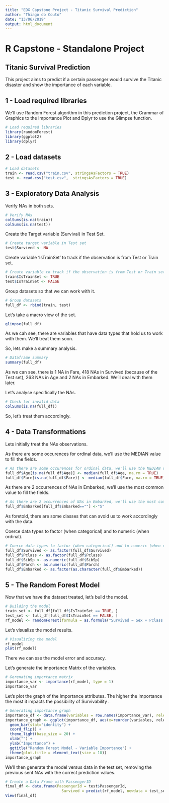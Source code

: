 ```yaml
---
title: "EDX Capstone Project - Titanic Survival Prediction"
author: "Thiago do Couto"
date: "13/06/2019"
output: html_document
---
```

# R Capstone - Standalone Project
## Titanic Survival Prediction
This project aims to predict if a certain passenger would survive the Titanic disaster and show the importance of each variable.


## 1 - Load required libraries
We'll use Random Forest algorithm in this prediction project, the Grammar of Graphics to the Importance Plot and Dplyr to use the Glimpse function.
```r
# Load required libraries
library(randomForest)
library(ggplot2)
library(dplyr)
```

## 2 - Load datasets
```r
# Load datasets
train <- read.csv("train.csv", stringsAsFactors = TRUE)
test <- read.csv("test.csv",  stringsAsFactors = TRUE)
```

## 3 - Exploratory Data Analysis
Verify NAs in both sets.
```r
# Verify NAs
colSums(is.na(train)) 
colSums(is.na(test))
```

Create the Target variable (Survival) in Test Set.
```r
# Create target variable in Test set
test$Survived <- NA
```

Create variable 'IsTrainSet' to track if the observation is from Test or Train set.
```r
# Create variable to track if the observation is from Test or Train set
train$IsTrainSet <- TRUE
test$IsTrainSet <- FALSE
```

Group datasets so that we can work with it.
```r
# Group datasets
full_df <- rbind(train, test)
```

Let's take a macro view of the set.
```r
glimpse(full_df)
```
As we cah see, there are variables that have data types that hold us to work with them. We'll treat them soon.

So, lets make a summary analysis.
```r
# Dataframe summary
summary(full_df)
```
As we can see, there is 1 NA in Fare, 418 NAs in Survived (because of the Test set), 263 NAs in Age and 2 NAs in Embarked. We'll deal with them later. 

Let's analyse specifically the NAs.
```r
# Check for invalid data
colSums(is.na(full_df)) 
```
So, let's treat them accordingly. 

## 4 - Data Transformations

Lets initially treat the NAs observations.

As there are some occurences for ordinal data, we'll use the MEDIAN value to fill the fields.
```r
# As there are some occurences for ordinal data, we'll use the MEDIAN value to fill the fields.
full_df$Age[is.na(full_df$Age)] <- median(full_df$Age, na.rm = TRUE)
full_df$Fare[is.na(full_df$Fare)] <- median(full_df$Fare, na.rm = TRUE)
```

As there are 2 occurrences of NAs in Embarked, we'll use the most common value to fill the fields.
```r
# As there are 2 occurrences of NAs in Embarked, we'll use the most common value to fill the fields.
full_df$Embarked[full_df$Embarked==""] <-"S"
```

As foretold, there are some classes that can avoid us to work accordingly with the data.

Coerce data types to factor (when categorical) and to numeric (when ordinal).
```r
# Coerce data types to factor (when categorical) and to numeric (when ordinal).
full_df$Survived <- as.factor(full_df$Survived)
full_df$Pclass <- as.factor(full_df$Pclass)
full_df$SibSp <- as.numeric(full_df$SibSp)
full_df$Parch <- as.numeric(full_df$Parch)
full_df$Embarked <- as.factor(as.character(full_df$Embarked))
```

## 5 - The Random Forest Model

Now that we have the dataset treated, let's build the model.
```r
# Building the model
train_set <- full_df[full_df$IsTrainSet == TRUE, ]
test_set <- full_df[full_df$IsTrainSet == FALSE, ]
rf_model <- randomForest(formula = as.formula("Survived ~ Sex + Pclass + Age + SibSp + Parch + Fare + Embarked"), data = train_set, ntree = 50, importance = TRUE)
```

Let's visualize the model results.
```r
# Visualizing the model
rf_model
plot(rf_model)
```

There we can sse the model error and accuracy.


Let's generate the importance Matrix of the variables.
```r
# Gerenating importance matrix
importance_var <- importance(rf_model, type = 1)
importance_var
```


Let's plot the graph of the Importance attributes. The higher the Importance the most it impacts the possibility of Survivability .
```r
# Generating importance graph
importance_df <- data.frame(variables = row.names(importance_var), relevancy = importance_var[,1]);importance_df
importance_graph <- ggplot(importance_df, aes(x=reorder(variables, relevancy), y = importance_var)) +
  geom_bar(stat="identity") +
  coord_flip() + 
  theme_light(base_size = 20) +
  xlab("") +
  ylab("Importance") + 
  ggtitle("Random Forest Model - Variable Importance") +
  theme(plot.title = element_text(size = 18))
importance_graph
```

We'll then generate the model versus data in the test set, removing the previous sent NAs with the correct prediction values.
```r
# Create a Data Frame with PassengerID
final_df <- data.frame(PassengerId = test$PassengerId,
                         Survived = predict(rf_model, newdata = test_set))
View(final_df)
```
